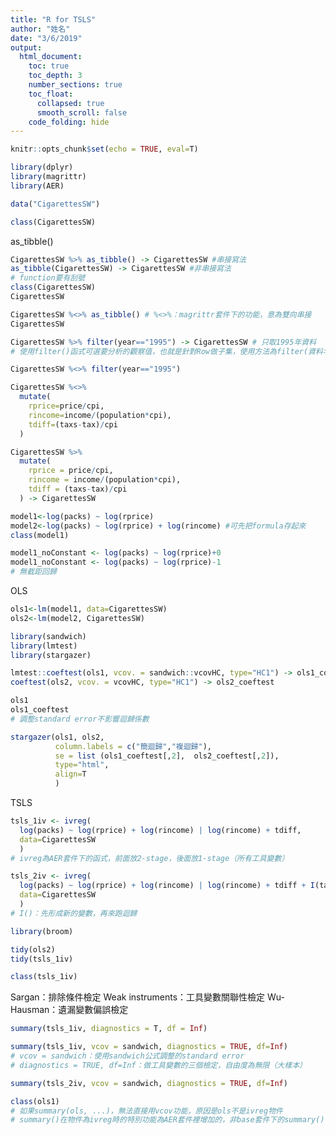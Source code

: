 ```yaml
---
title: "R for TSLS"
author: "姓名"
date: "3/6/2019"
output: 
  html_document: 
    toc: true
    toc_depth: 3
    number_sections: true
    toc_float:
      collapsed: true
      smooth_scroll: false
    code_folding: hide
---
```


```r
knitr::opts_chunk$set(echo = TRUE, eval=T)
```

```r

library(dplyr)
library(magrittr)
library(AER)

```

```r

data("CigarettesSW")

```

```r

class(CigarettesSW)

```


as_tibble()

```r

CigarettesSW %>% as_tibble() -> CigarettesSW #串接寫法
as_tibble(CigarettesSW) -> CigarettesSW #非串接寫法
# function要有刮號
class(CigarettesSW)
CigarettesSW

```

```r

CigarettesSW %<>% as_tibble() # %<>%：magrittr套件下的功能，意為雙向串接
CigarettesSW

```




```r

CigarettesSW %>% filter(year=="1995") -> CigarettesSW # 只取1995年資料
# 使用filter()函式可選要分析的觀察值，也就是針對Row做子集，使用方法為filter(資料名稱, 篩選條件)

```

```r
CigarettesSW %<>% filter(year=="1995") 

```

```r

CigarettesSW %<>% 
  mutate(
    rprice=price/cpi,
    rincome=income/(population*cpi),
    tdiff=(taxs-tax)/cpi
  )

CigarettesSW %>%
  mutate(
    rprice = price/cpi,
    rincome = income/(population*cpi),
    tdiff = (taxs-tax)/cpi
  ) -> CigarettesSW

```


```r

model1<-log(packs) ~ log(rprice) 
model2<-log(packs) ~ log(rprice) + log(rincome) #可先把formula存起來
class(model1)

```

```r

model1_noConstant <- log(packs) ~ log(rprice)+0
model1_noConstant <- log(packs) ~ log(rprice)-1
# 無截距回歸

```



OLS
```r

ols1<-lm(model1, data=CigarettesSW)
ols2<-lm(model2, CigarettesSW)

```


```r

library(sandwich)
library(lmtest)
library(stargazer)

```


```r

lmtest::coeftest(ols1, vcov. = sandwich::vcovHC, type="HC1") -> ols1_coeftest
coeftest(ols2, vcov. = vcovHC, type="HC1") -> ols2_coeftest

```

```r

ols1
ols1_coeftest
# 調整standard error不影響迴歸係數

```


```r

stargazer(ols1, ols2, 
          column.labels = c("簡迴歸","複迴歸"), 
          se = list (ols1_coeftest[,2],  ols2_coeftest[,2]),
          type="html",
          align=T
          )

```





TSLS
```r

tsls_1iv <- ivreg(
  log(packs) ~ log(rprice) + log(rincome) | log(rincome) + tdiff,
  data=CigarettesSW
  ) 
# ivreg為AER套件下的函式，前面放2-stage，後面放1-stage（所有工具變數）

tsls_2iv <- ivreg(
  log(packs) ~ log(rprice) + log(rincome) | log(rincome) + tdiff + I(tax/cpi),
  data=CigarettesSW
  ) 
# I()：先形成新的變數，再來跑迴歸

```

```r

library(broom)

```

```r

tidy(ols2)
tidy(tsls_1iv)

```

```r

class(tsls_1iv)

```



Sargan：排除條件檢定
Weak instruments：工具變數關聯性檢定
Wu-Hausman：遺漏變數偏誤檢定

```r

summary(tsls_1iv, diagnostics = T, df = Inf)

```

```r

summary(tsls_1iv, vcov = sandwich, diagnostics = TRUE, df=Inf)
# vcov = sandwich：使用sandwich公式調整的standard error
# diagnostics = TRUE, df=Inf：做工具變數的三個檢定，自由度為無限（大樣本）


```

```r

summary(tsls_2iv, vcov = sandwich, diagnostics = TRUE, df=Inf)

```

```r

class(ols1)
# 如果summary(ols, ...)，無法直接用vcov功能，原因是ols不是ivreg物件
# summary()在物件為ivreg時的特別功能為AER套件裡增加的，非base套件下的summary()

```

